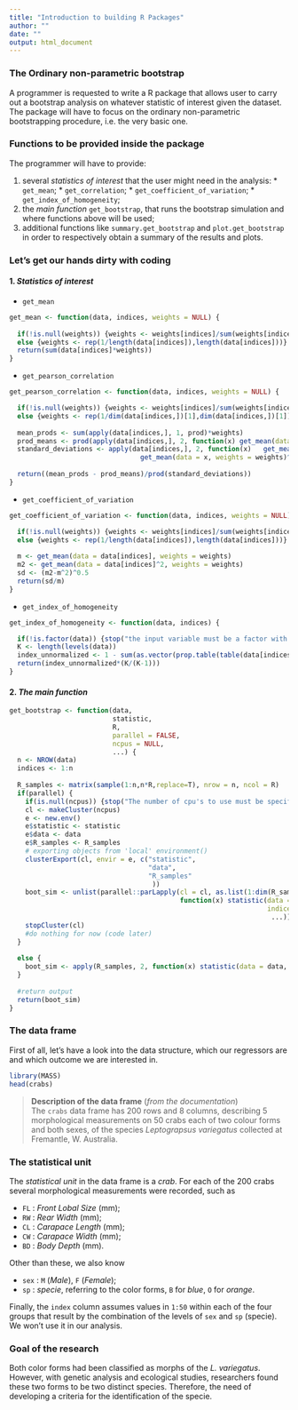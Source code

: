 ```yaml
---
title: "Introduction to building R Packages"
author: ""
date: ""
output: html_document
---
```

### The Ordinary non-parametric bootstrap
A programmer is requested to write a R package that allows user to carry out a bootstrap analysis on whatever statistic of interest given the dataset. The package will have to focus on the ordinary non-parametric bootstrapping procedure, i.e. the very basic one.

### Functions to be provided inside the package

The programmer will have to provide:

  1. several _statistics of interest_ that the user might need in the analysis:
    * `get_mean`;
    * `get_correlation`;
    * `get_coefficient_of_variation`;
    * `get_index_of_homogeneity`;
  2. the _main function_ `get_bootstrap`, that runs the bootstrap simulation and where functions above will be used;
  3. additional functions like `summary.get_bootstrap` and `plot.get_bootstrap` in order to respectively obtain a summary of the results and plots.
 
### Let's get our hands dirty with coding

#### 1. **_Statistics of interest_**

  - `get_mean`
```r
get_mean <- function(data, indices, weights = NULL) {
  
  if(!is.null(weights)) {weights <- weights[indices]/sum(weights[indices])}
  else {weights <- rep(1/length(data[indices]),length(data[indices]))}
  return(sum(data[indices]*weights))
}
```
  - `get_pearson_correlation` 
```r
get_pearson_correlation <- function(data, indices, weights = NULL) {

  if(!is.null(weights)) {weights <- weights[indices]/sum(weights[indices])}
  else {weights <- rep(1/dim(data[indices,])[1],dim(data[indices,])[1])}
    
  mean_prods <- sum(apply(data[indices,], 1, prod)*weights)
  prod_means <- prod(apply(data[indices,], 2, function(x) get_mean(data = x, weights = weights)))
  standard_deviations <- apply(data[indices,], 2, function(x)   get_mean(data = x^2, weights = weights)-
                                 get_mean(data = x, weights = weights)^2)^0.5
  
  return((mean_prods - prod_means)/prod(standard_deviations))
}
```
  - `get_coefficient_of_variation`
```r
get_coefficient_of_variation <- function(data, indices, weights = NULL) {

  if(!is.null(weights)) {weights <- weights[indices]/sum(weights[indices])}
  else {weights <- rep(1/length(data[indices]),length(data[indices]))}
    
  m <- get_mean(data = data[indices], weights = weights)
  m2 <- get_mean(data = data[indices]^2, weights = weights)
  sd <- (m2-m^2)^0.5
  return(sd/m)
}
```
  - `get_index_of_homogeneity`
```r
get_index_of_homogeneity <- function(data, indices) {

  if(!is.factor(data)) {stop("the input variable must be a factor with levels specified")}
  K <- length(levels(data))
  index_unnormalized <- 1 - sum(as.vector(prop.table(table(data[indices])))^2)
  return(index_unnormalized*(K/(K-1)))
}
```
#### 2. **_The main function_**
```r
get_bootstrap <- function(data,
                          statistic,
                          R,
                          parallel = FALSE,
                          ncpus = NULL,
                          ...) {
  n <- NROW(data)
  indices <- 1:n
  
  R_samples <- matrix(sample(1:n,n*R,replace=T), nrow = n, ncol = R)
  if(parallel) {
    if(is.null(ncpus)) {stop("The number of cpu's to use must be specified")}
    cl <- makeCluster(ncpus)
    e <- new.env()
    e$statistic <- statistic
    e$data <- data
    e$R_samples <- R_samples
    # exporting objects from 'local' environment()
    clusterExport(cl, envir = e, c("statistic",
                                   "data",
                                   "R_samples"
                                    ))
    boot_sim <- unlist(parallel::parLapply(cl = cl, as.list(1:dim(R_samples)[2]), 
                                           function(x) statistic(data = data,
                                                                 indices = R_samples[,x],
                                                                  ...)))
    stopCluster(cl)
    #do nothing for now (code later)
  }
  
  else {
    boot_sim <- apply(R_samples, 2, function(x) statistic(data = data, indices = x, ...))
  }
  
  #return output
  return(boot_sim)
}
```

    
    
### The data frame
First of all, let's have a look into the data structure, which our regressors are and which outcome we are interested in.

```r
library(MASS)
head(crabs)
```
> **Description of the data frame** (_from the documentation_)  
> The `crabs` data frame has 200 rows and 8 columns, describing 5 morphological measurements on 50 crabs each of two colour forms and both sexes, of the species _Leptograpsus variegatus_ collected at Fremantle, W. Australia.


### The statistical unit
The _statistical unit_ in the data frame is a _crab_. For each of the 200 crabs several morphological measurements were recorded, such as

* `FL`  : _Front Lobal Size_ (mm);
* `RW`  : _Rear Width_ (mm);
* `CL`  : _Carapace Length_ (mm);
* `CW`  : _Carapace Width_ (mm);
* `BD`  : _Body Depth_ (mm).

Other than these, we also know

* `sex` : `M` (_Male_), `F` (_Female_); 
* `sp`  : _specie_, referring to the color forms, `B` for _blue_, `O` for _orange_.

Finally, the `index` column assumes values in `1:50` within each of the four groups that result by the combination of the levels of `sex` and `sp` (specie). We won't use it in our analysis.

### Goal of the research
Both color forms had been classified as morphs of the _L. variegatus_. However, with genetic analysis and ecological studies, researchers found these two forms to be two distinct species. 
Therefore, the need of developing a criteria for the identification of the specie.
